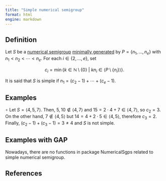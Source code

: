 ```yaml
---
title: "Simple numerical semigroup"
format: html
engine: markdown
---
```


<!-- Definición de Num. Sem. -->

## Definition

Let $S$ be a [numerical semigroup](../Basic-concepts/Numerical-semigroup.qmd) [minimally generated](../Basic-concepts/Minimal-set-of-generators.qmd) by $P = \{n_1, \ldots, n_e\}$ with $n_1 < n_2 < \cdots < n_e$. For each $i \in \{2, \ldots, e\}$, set

$$
c_i = \min \{k \in \mathbb{N} \setminus \{0\} ~ | ~ kn_i \in \langle P \setminus \{n_i\} \rangle\}.
$$

It is said that $S$ is simple if $n_1 = (c_2 - 1) + \cdots + (c_e - 1)$.

## Examples

$\circ$ Let $S = \langle 4, 5, 7 \rangle$. Then, $5, 10 \not \in \langle 4, 7 \rangle$ and $15 = 2 \cdot 4 + 7 \in \langle 4, 7 \rangle$, so $c_2 = 3$. On the other hand, $7 \not \in \langle 4, 5 \rangle$ but $14 = 4 + 2 \cdot 5 \in \langle 4, 5 \rangle$, therefore $c_3 = 2$. Finally, $(c_2-1) + (c_3 - 1) = 3 \ne 4$ and $S$ is not simple.

## Examples with GAP

Nowadays, there are no functions in package NumericalSgps related to simple numerical semigroup.

## References
